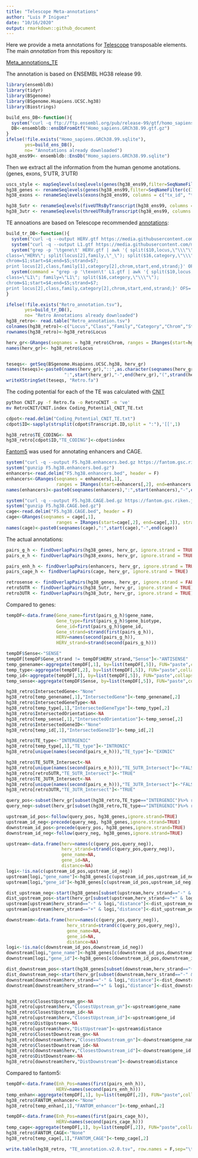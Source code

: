 ```yaml
---
title: "Telescope Meta-annotations"
author: "Luis P Iniguez"
date: "10/16/2020"
output: rmarkdown::github_document
---
```


Here we provide a meta annotations for [Telescope](https://github.com/mlbendall/telescope) transposable elements. The main *annotation* from this repository is:

[Meta_annotations_TE](TE_annotation.v2.0.tsv)

The annotation is based on ENSEMBL HG38 release 99. 

```r
library(ensembldb)
library(tidyr)
library(BSgenome)
library(BSgenome.Hsapiens.UCSC.hg38)
library(Biostrings)
```

```r
build_ens_DB<-function(){
  system("curl -q ftp://ftp.ensembl.org/pub/release-99/gtf/homo_sapiens/Homo_sapiens.GRCh38.99.gtf.gz --output Homo_sapiens.GRCh38.99.gtf.gz")
  DB<-ensembldb::ensDbFromGtf("Homo_sapiens.GRCh38.99.gtf.gz")
}
ifelse(!file.exists("Homo_sapiens.GRCh38.99.sqlite"),
       yes=build_ens_DB(), 
       no= "Annotations already downloaded")
hg38_ens99<- ensembldb::EnsDb("Homo_sapiens.GRCh38.99.sqlite")

```

Then we extract all the information from the human genome anotations. (genes, exons, 5'UTR, 3'UTR)

```r
uscs_style <- mapSeqlevels(seqlevels(genes(hg38_ens99,filter=SeqNameFilter(c(1:22,"X","Y")))), "UCSC")
hg38_genes <- renameSeqlevels(genes(hg38_ens99,filter=SeqNameFilter(c(1:22,"X","Y")), columns=c("gene_name","gene_biotype")), uscs_style)
hg38_exons <- renameSeqlevels(exons(hg38_ens99, columns = c("tx_id", "tx_biotype", "gene_name", "gene_id"),filter =SeqNameFilter(c(1:22,"X","Y"))), uscs_style)

hg38_5utr <- renameSeqlevels(fiveUTRsByTranscript(hg38_ens99, columns = c("tx_id", "tx_biotype", "gene_name", "gene_id"),filter =SeqNameFilter(c(1:22,"X","Y"))), uscs_style)
hg38_3utr <- renameSeqlevels(threeUTRsByTranscript(hg38_ens99, columns = c("tx_id", "tx_biotype", "gene_name", "gene_id"),filter =SeqNameFilter(c(1:22,"X","Y"))), uscs_style)
```

TE annoations are based on Telescope recommended [annotations](https://github.com/mlbendall/telescope_annotation_db/tree/master/builds):

```r
build_tr_DB<-function(){
  system("curl -q --output HERV.gtf https://media.githubusercontent.com/media/mlbendall/telescope_annotation_db/master/builds/HERV_rmsk.hg38.v2/transcripts.gtf")
  system("curl -q --output L1.gtf https://media.githubusercontent.com/media/mlbendall/telescope_annotation_db/master/builds/L1Base.hg38.v1/transcripts.gtf")
  system("grep -p '\tgene\t' HERV.gtf | awk '{ split($10,locus,\"\\\"\");
class=\"HERV\"; split(locus[2],family,\"_\"); split($16,category,\"\\\"\");
chrom=$1;start=$4;end=$5;strand=$7;
print locus[2],class,family[1],category[2],chrom,start,end,strand;}' OFS='\t' >Retro_annotation.tsv")
  system(command = "grep -p '\texon\t' L1.gtf | awk '{ split($10,locus,\"\\\"\");
class=\"L1\"; family=\"L1\"; split($16,category,\"\\\"\");
chrom=$1;start=$4;end=$5;strand=$7;
print locus[2],class,family,category[2],chrom,start,end,strand;}' OFS='\t' >>Retro_annotation.tsv")
}
```

```r
ifelse(!file.exists("Retro_annotation.tsv"),
       yes=build_tr_DB(), 
       no= "Retro Annotations already downloaded")
hg38_retro<- read.table("Retro_annotation.tsv")
colnames(hg38_retro)<-c("Locus","Class","Family","Category","Chrom","Start","End","Strand")
rownames(hg38_retro)<-hg38_retro$Locus

herv_gr<-GRanges(seqnames = hg38_retro$Chrom, ranges = IRanges(start=hg38_retro$Start, end=hg38_retro$End), strand=hg38_retro$Strand)
names(herv_gr)<- hg38_retro$Locus


teseqs<- getSeq(BSgenome.Hsapiens.UCSC.hg38, herv_gr)
names(teseqs)<-paste0(names(herv_gr),"::",as.character(seqnames(herv_gr)),
                      ":",start(herv_gr),"-",end(herv_gr),"(",strand(herv_gr),")")
writeXStringSet(teseqs, "Retro.fa")
```

The coding potential for each of the TE was calculated with [CNIT](http://cnit.noncode.org/CNIT/)

```bash
python CNIT.py -f Retro.fa -o RetroCNIT -m 've'
mv RetroCNIT/CNIT.index Coding_Potential_CNIT_TE.txt
```

```r
cdpot<-read.delim("Coding_Potential_CNIT_TE.txt")
cdpot$ID<-sapply(strsplit(cdpot$Transcript.ID,split = ":"),'[[',1)

hg38_retro$TE_CODING<- NA
hg38_retro[cdpot$ID,"TE_CODING"]<-cdpot$index
```

[Fantom5](https://fantom.gsc.riken.jp/5/) was used for annotating enhancers and CAGE.

```r
system("curl -q --output F5.hg38.enhancers.bed.gz https://fantom.gsc.riken.jp/5/datafiles/reprocessed/hg38_latest/extra/enhancer/F5.hg38.enhancers.bed.gz")
system("gunzip F5.hg38.enhancers.bed.gz")
enhancers<-read.delim("F5.hg38.enhancers.bed", header = F)
enhancers<-GRanges(seqnames = enhancers[,1],
                   ranges = IRanges(start=enhancers[,2], end=enhancers[,3]), strand='*')
names(enhancers)<-paste0(seqnames(enhancers),":",start(enhancers),"-",end(enhancers))
```

```r
system("curl -q --output F5.hg38.CAGE.bed.gz https://fantom.gsc.riken.jp/5/datafiles/reprocessed/hg38_latest/extra/CAGE_peaks/hg38_liftover+new_CAGE_peaks_phase1and2.bed.gz")
system("gunzip F5.hg38.CAGE.bed.gz")
cage<-read.delim("F5.hg38.CAGE.bed", header = F)
cage<-GRanges(seqnames = cage[,1],
                   ranges = IRanges(start=cage[,2], end=cage[,3]), strand=cage[,6])
names(cage)<-paste0(seqnames(cage),":",start(cage),"-",end(cage))
```

The actual annotations:

```r
pairs_g_h <- findOverlapPairs(hg38_genes, herv_gr, ignore.strand = TRUE)
pairs_e_h <- findOverlapPairs(hg38_exons, herv_gr, ignore.strand = TRUE)

pairs_enh_h <- findOverlapPairs(enhancers, herv_gr, ignore.strand = TRUE)
pairs_cage_h <- findOverlapPairs(cage, herv_gr, ignore.strand = TRUE)

retrosense <- findOverlapPairs(hg38_genes, herv_gr, ignore.strand = FALSE)%>% second() %>% names() %>% unique()
retro5UTR <- findOverlapPairs(hg38_5utr, herv_gr, ignore.strand = TRUE) %>% second() %>% names() %>% unique()
retro3UTR <- findOverlapPairs(hg38_3utr, herv_gr, ignore.strand = TRUE) %>% second() %>% names() %>% unique()
```

Compared to genes:

```r
tempDF<-data.frame(Gene_name=first(pairs_g_h)$gene_name,
                   Gene_type=first(pairs_g_h)$gene_biotype,
                   Gene_id=first(pairs_g_h)$gene_id,
                   Gene_strand=strand(first(pairs_g_h)),
                   HERV=names(second(pairs_g_h)),
                   HERV_strand=strand(second(pairs_g_h)))

tempDF$Sense<-"SENSE"
tempDF[tempDF$Gene_strand != tempDF$HERV_strand,"Sense"]<-"ANTISENSE"
temp_genename<-aggregate(tempDF[,1], by=list(tempDF[,5]), FUN="paste",collapse = ",")
temp_type<-aggregate(tempDF[,2], by=list(tempDF[,5]), FUN="paste",collapse = ",")
temp_id<-aggregate(tempDF[,3], by=list(tempDF[,5]), FUN="paste",collapse = ",")
temp_sense<-aggregate(tempDF$Sense, by=list(tempDF[,5]), FUN="paste",collapse = ",")

hg38_retro$IntersectedGene<-"None"
hg38_retro[temp_genename[,1],"IntersectedGene"]<-temp_genename[,2]
hg38_retro$IntersectedGeneType<-NA
hg38_retro[temp_type[,1],"IntersectedGeneType"]<-temp_type[,2]
hg38_retro$IntersectedOrientation<-NA
hg38_retro[temp_sense[,1],"IntersectedOrientation"]<-temp_sense[,2]
hg38_retro$IntersectedGeneID<-"None"
hg38_retro[temp_id[,1],"IntersectedGeneID"]<-temp_id[,2]

hg38_retro$TE_type<-"INTERGENIC"
hg38_retro[temp_type[,1],"TE_type"]<-"INTRONIC"
hg38_retro[unique(names(second(pairs_e_h))),"TE_type"]<-"EXONIC"

hg38_retro$TE_5UTR_Intersect<-NA
hg38_retro[unique(names(second(pairs_e_h))),"TE_5UTR_Intersect"]<-"FALSE"
hg38_retro[retro5UTR,"TE_5UTR_Intersect"]<-"TRUE"
hg38_retro$TE_3UTR_Intersect<-NA
hg38_retro[unique(names(second(pairs_e_h))),"TE_3UTR_Intersect"]<-"FALSE"
hg38_retro[retro3UTR,"TE_3UTR_Intersect"]<-"TRUE"

query_pos<-subset(herv_gr[subset(hg38_retro,TE_type=="INTERGENIC")%>% rownames(),],strand=="+")
query_neg<-subset(herv_gr[subset(hg38_retro,TE_type=="INTERGENIC")%>% rownames(),],strand=="-")

upstream_id_pos<-follow(query_pos, hg38_genes,ignore.strand=TRUE)
upstream_id_neg<-precede(query_neg, hg38_genes,ignore.strand=TRUE)
downstream_id_pos<-precede(query_pos, hg38_genes,ignore.strand=TRUE)
downstream_id_neg<-follow(query_neg, hg38_genes,ignore.strand=TRUE)

upstream<-data.frame(herv=names(c(query_pos,query_neg)),
                     herv_strand=strand(c(query_pos,query_neg)),
                     gene_name=NA,
                     gene_id=NA,
                     distance=NA)
logi<-!is.na(c(upstream_id_pos,upstream_id_neg))
upstream[logi,"gene_name"]<-hg38_genes[c(upstream_id_pos,upstream_id_neg)[logi],]$gene_name
upstream[logi,"gene_id"]<-hg38_genes[c(upstream_id_pos,upstream_id_neg)[logi],]$gene_id

dist_upstream_neg<-start(hg38_genes[subset(upstream,herv_strand=="-" & logi)$gene_id,])-end(herv_gr[subset(upstream,herv_strand=="-" & logi)$herv,])
dist_upstream_pos<-start(herv_gr[subset(upstream,herv_strand=="+" & logi)$herv,])-end(hg38_genes[subset(upstream,herv_strand=="+" & logi)$gene_id,])
upstream[upstream$herv_strand=="-" & logi,"distance"]<-dist_upstream_neg
upstream[upstream$herv_strand=="+" & logi,"distance"]<-dist_upstream_pos

downstream<-data.frame(herv=names(c(query_pos,query_neg)),
                       herv_strand=strand(c(query_pos,query_neg)),
                       gene_name=NA,
                       gene_id=NA,
                       distance=NA)
logi<-!is.na(c(downstream_id_pos,downstream_id_neg))
downstream[logi,"gene_name"]<-hg38_genes[c(downstream_id_pos,downstream_id_neg)[logi],]$gene_name
downstream[logi,"gene_id"]<-hg38_genes[c(downstream_id_pos,downstream_id_neg)[logi],]$gene_id

dist_downstream_pos<-start(hg38_genes[subset(downstream,herv_strand=="+" & logi)$gene_id,])-end(herv_gr[subset(downstream,herv_strand=="+" & logi)$herv,])
dist_downstream_neg<-start(herv_gr[subset(downstream,herv_strand=="-" & logi)$herv,])-end(hg38_genes[subset(downstream,herv_strand=="-" & logi)$gene_id,])
downstream[downstream$herv_strand=="-" & logi,"distance"]<-dist_downstream_neg
downstream[downstream$herv_strand=="+" & logi,"distance"]<-dist_downstream_pos


hg38_retro$ClosestUpstream_gn<-NA
hg38_retro[upstream$herv,"ClosestUpstream_gn"]<-upstream$gene_name
hg38_retro$ClosestUpstream_id<-NA
hg38_retro[upstream$herv,"ClosestUpstream_id"]<-upstream$gene_id
hg38_retro$DistUpstream<-NA
hg38_retro[upstream$herv,"DistUpstream"]<-upstream$distance
hg38_retro$ClosestDownstream_gn<-NA
hg38_retro[downstream$herv,"ClosestDownstream_gn"]<-downstream$gene_name
hg38_retro$ClosestDownstream_id<-NA
hg38_retro[downstream$herv,"ClosestDownstream_id"]<-downstream$gene_id
hg38_retro$DistDownstream<-NA
hg38_retro[downstream$herv,"DistDownstream"]<-downstream$distance
```

Compared to fantom5:

```r
tempDF<-data.frame(Enh_Pos=names(first(pairs_enh_h)),
                   HERV=names(second(pairs_enh_h)))
temp_enhan<-aggregate(tempDF[,1], by=list(tempDF[,2]), FUN="paste",collapse = ",")
hg38_retro$FANTOM_enhancer<-"None"
hg38_retro[temp_enhan[,1],"FANTOM_enhancer"]<-temp_enhan[,2]

tempDF<-data.frame(Enh_Pos=names(first(pairs_cage_h)),
                   HERV=names(second(pairs_cage_h)))
temp_cage<-aggregate(tempDF[,1], by=list(tempDF[,2]), FUN="paste",collapse = ",")
hg38_retro$FANTOM_CAGE<-"None"
hg38_retro[temp_cage[,1],"FANTOM_CAGE"]<-temp_cage[,2]
```

```r
write.table(hg38_retro, "TE_annotation.v2.0.tsv", row.names = F,sep="\t",quote=F)
```



